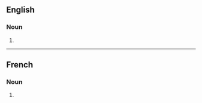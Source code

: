 ==English==

===Noun===
{{head|en|noun form}}

# {{plural of|exemplification|lang=en}}

----

==French==

===Noun===
{{head|fr|noun plural form|g=f}}

# {{plural of|exemplification|lang=fr}}